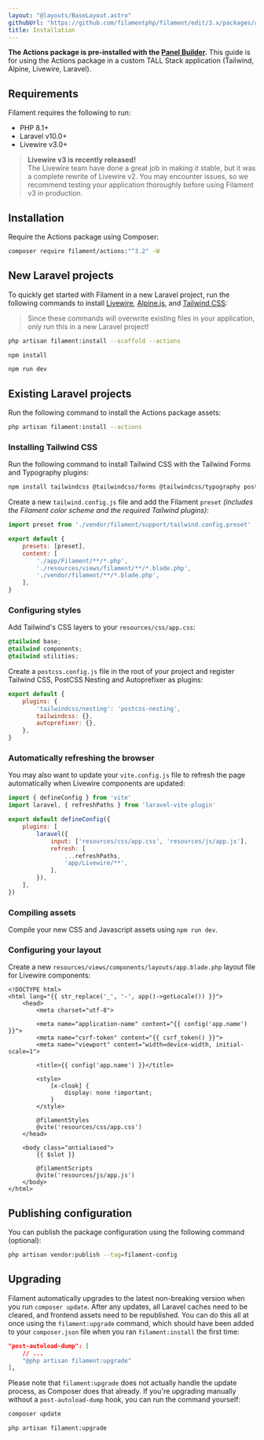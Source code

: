 ```yaml
---
layout: "@layouts/BaseLayout.astro"
githubUrl: "https://github.com/filamentphp/filament/edit/3.x/packages/actions/docs/01-installation.md"
title: Installation
---
```


**The Actions package is pre-installed with the [Panel Builder](/docs/panels).** This guide is for using the Actions package in a custom TALL Stack application (Tailwind, Alpine, Livewire, Laravel).

## Requirements

Filament requires the following to run:

- PHP 8.1+
- Laravel v10.0+
- Livewire v3.0+

> **Livewire v3 is recently released!**<br />
> The Livewire team have done a great job in making it stable, but it was a complete rewrite of Livewire v2. You may encounter issues, so we recommend testing your application thoroughly before using Filament v3 in production.

## Installation

Require the Actions package using Composer:

```bash
composer require filament/actions:"^3.2" -W
```

## New Laravel projects

To quickly get started with Filament in a new Laravel project, run the following commands to install [Livewire](https://livewire.laravel.com), [Alpine.js](https://alpinejs.dev), and [Tailwind CSS](https://tailwindcss.com):

> Since these commands will overwrite existing files in your application, only run this in a new Laravel project!

```bash
php artisan filament:install --scaffold --actions

npm install

npm run dev
```

## Existing Laravel projects

Run the following command to install the Actions package assets:

```bash
php artisan filament:install --actions
```

### Installing Tailwind CSS

Run the following command to install Tailwind CSS with the Tailwind Forms and Typography plugins:

```bash
npm install tailwindcss @tailwindcss/forms @tailwindcss/typography postcss postcss-nesting autoprefixer --save-dev
```

Create a new `tailwind.config.js` file and add the Filament `preset` *(includes the Filament color scheme and the required Tailwind plugins)*:

```js
import preset from './vendor/filament/support/tailwind.config.preset'

export default {
    presets: [preset],
    content: [
        './app/Filament/**/*.php',
        './resources/views/filament/**/*.blade.php',
        './vendor/filament/**/*.blade.php',
    ],
}
```

### Configuring styles

Add Tailwind's CSS layers to your `resources/css/app.css`:

```css
@tailwind base;
@tailwind components;
@tailwind utilities;
```

Create a `postcss.config.js` file in the root of your project and register Tailwind CSS, PostCSS Nesting and Autoprefixer as plugins:

```js
export default {
    plugins: {
        'tailwindcss/nesting': 'postcss-nesting',
        tailwindcss: {},
        autoprefixer: {},
    },
}
```

### Automatically refreshing the browser

You may also want to update your `vite.config.js` file to refresh the page automatically when Livewire components are updated:

```js
import { defineConfig } from 'vite'
import laravel, { refreshPaths } from 'laravel-vite-plugin'

export default defineConfig({
    plugins: [
        laravel({
            input: ['resources/css/app.css', 'resources/js/app.js'],
            refresh: [
                ...refreshPaths,
                'app/Livewire/**',
            ],
        }),
    ],
})
```

### Compiling assets

Compile your new CSS and Javascript assets using `npm run dev`.

### Configuring your layout

Create a new `resources/views/components/layouts/app.blade.php` layout file for Livewire components:

```blade
<!DOCTYPE html>
<html lang="{{ str_replace('_', '-', app()->getLocale()) }}">
    <head>
        <meta charset="utf-8">

        <meta name="application-name" content="{{ config('app.name') }}">
        <meta name="csrf-token" content="{{ csrf_token() }}">
        <meta name="viewport" content="width=device-width, initial-scale=1">

        <title>{{ config('app.name') }}</title>

        <style>
            [x-cloak] {
                display: none !important;
            }
        </style>

        @filamentStyles
        @vite('resources/css/app.css')
    </head>

    <body class="antialiased">
        {{ $slot }}

        @filamentScripts
        @vite('resources/js/app.js')
    </body>
</html>
```

## Publishing configuration

You can publish the package configuration using the following command (optional):

```bash
php artisan vendor:publish --tag=filament-config
```

## Upgrading

Filament automatically upgrades to the latest non-breaking version when you run `composer update`. After any updates, all Laravel caches need to be cleared, and frontend assets need to be republished. You can do this all at once using the `filament:upgrade` command, which should have been added to your `composer.json` file when you ran `filament:install` the first time:

```json
"post-autoload-dump": [
    // ...
    "@php artisan filament:upgrade"
],
```

Please note that `filament:upgrade` does not actually handle the update process, as Composer does that already. If you're upgrading manually without a `post-autoload-dump` hook, you can run the command yourself:

```bash
composer update

php artisan filament:upgrade
```
